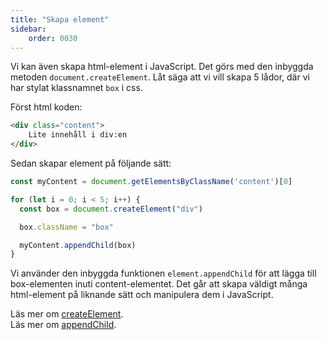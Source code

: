 ```yaml
---
title: "Skapa element" 
sidebar:
    order: 0030
---
```




Vi kan även skapa html-element i JavaScript. Det görs med den inbyggda metoden `document.createElement`. Låt säga att vi vill skapa 5 lådor, där vi har stylat klassnamnet `box` i css.

Först html koden:

```html title="html"
<div class="content">
    Lite innehåll i div:en
</div>
```

Sedan skapar element på följande sätt:

```js title="createElement(), appendChild()"
const myContent = document.getElementsByClassName('content')[0]

for (let i = 0; i < 5; i++) {
  const box = document.createElement("div")

  box.className = "box"

  myContent.appendChild(box)
}
```

Vi använder den inbyggda funktionen `element.appendChild` för att lägga till box-elementen inuti content-elementet. Det går att skapa väldigt många html-element på liknande sätt och manipulera dem i JavaScript.

Läs mer om [createElement](https://developer.mozilla.org/en-US/docs/Web/API/Document/createElement).  
Läs mer om [appendChild](https://developer.mozilla.org/en-US/docs/Web/API/Node/appendChild).